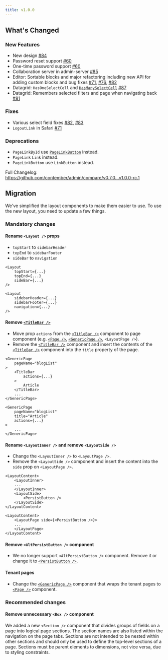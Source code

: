 ```yaml
---
title: v1.0.0
---
```



## What's Changed

### New Features
* New design [#84](https://github.com/contember/admin/pull/84)
* Password reset support [#60](https://github.com/contember/admin/pull/60)
* One-time password support [#60](https://github.com/contember/admin/pull/60)
* Collaboration server in admin-server [#85](https://github.com/contember/admin/pull/85)
* Editor: Sortable blocks and major refactoring including new API for adding custom blocks and bug fixes [#71](https://github.com/contember/admin/pull/71), [#76](https://github.com/contember/admin/pull/76), [#82](https://github.com/contember/admin/pull/82)
* Datagrid: `HasOneSelectCell` and [`HasManySelectCell`](/reference/admin/components/data-grid#has-manny-select-cell) [#87](https://github.com/contember/admin/pull/87)
* Datagrid: Remembers selected filters and page when navigating back [#81](https://github.com/contember/admin/pull/81)

### Fixes
* Various select field fixes [#82](https://github.com/contember/admin/pull/82), [#83](https://github.com/contember/admin/pull/83)
* `LogoutLink` in Safari [#71](https://github.com/contember/admin/pull/71)

### Deprecations
* `PageLinkById` use [`PageLinkButton`](/reference/admin/components/buttons#page-link-button) instead.
* `PageLink` `Link` instead.
* `PageLinkButton` use `LinkButton` instead.

Full Changelog: https://github.com/contember/admin/compare/v0.7.0...v1.0.0-rc.1

## Migration

We've simplified the layout components to make them easier to use. To use the new layout, you need to update a few things.

### Mandatory changes

#### Rename `<Layout />` props 

- `topStart` to `sidebarHeader`
- `topEnd` to `sidebarFooter`
- `sideBar` to `navigation`

<CompareCode>

```tsx {2-4}
<Layout
	topStart={...}
	topEnd={...}
	sideBar={...}
/>
```

```tsx {2-4}
<Layout
	sidebarHeader={...}
	sidebarFooter={...}
	navigation={...}
/>
```

</CompareCode>

#### Remove [`<TitleBar />`](/reference/admin/components/pages#titlebar)

- Move prop `actions` from the [`<TitleBar />`](/reference/admin/components/pages#titlebar) component to page component (e.g. [`<Page />`](/reference/admin/components/pages#page), [`<GenericPage />`](/reference/admin/components/pages#generic-page), `<LayoutPage />`).
- Remove the [`<TitleBar />`](/reference/admin/components/pages#titlebar) component and insert the contents of the [`<TitleBar />`](/reference/admin/components/pages#titlebar) component into the `title` property of the page.

<CompareCode>

```tsx {4-8}
<GenericPage 
	pageName="blogList"
>
	<TitleBar 
		actions={...}
	>
		Article
	</TitleBar>
	...
</GenericPage>
```

```tsx {3-4}
<GenericPage 
	pageName="blogList"
	title="Article"
	actions={...}
>
	...
</GenericPage>
```

</CompareCode>

#### Rename `<LayoutInner />` and remove `<LayoutSide />`

- Change the `<LayoutInner />` to `<LayoutPage />`.
- Remove the `<LayoutSide />` component and insert the content into the `side` prop on `<LayoutPage />`.

<CompareCode>

```tsx {2,4-7}
<LayoutContent>
	<LayoutInner>
	...
	</LayoutInner>
	<LayoutSide>
		<PersistButton />
	</LayoutSide>
</LayoutContent>
```

```tsx {2,4}
<LayoutContent>
	<LayoutPage side={<PersistButton />}>
	...
	</LayoutPage>
</LayoutContent>
```

</CompareCode>

#### Remove `<AltPersistButton />` component

- We no longer support `<AltPersistButton />` component. Remove it or change it to [`<PersistButton />`](/reference/admin/components/buttons#persist-button).

#### Tenant pages

- Change the [`<GenericPage />`](/reference/admin/components/pages#generic-page) component that wraps the tenant pages to [`<Page />`](/reference/admin/components/pages#page) component.

### Recommended changes

#### Remove unnecessary `<Box />` component
We added a new `<Section />` component that divides groups of fields on a page into logical page sections. The section names are also listed within the navigation on the page tabs. Sections are not intended to be nested within other sections and should only be used to define the top-level sections of a page. Sections must be parent elements to dimensions, not vice versa, due to styling constraints.
